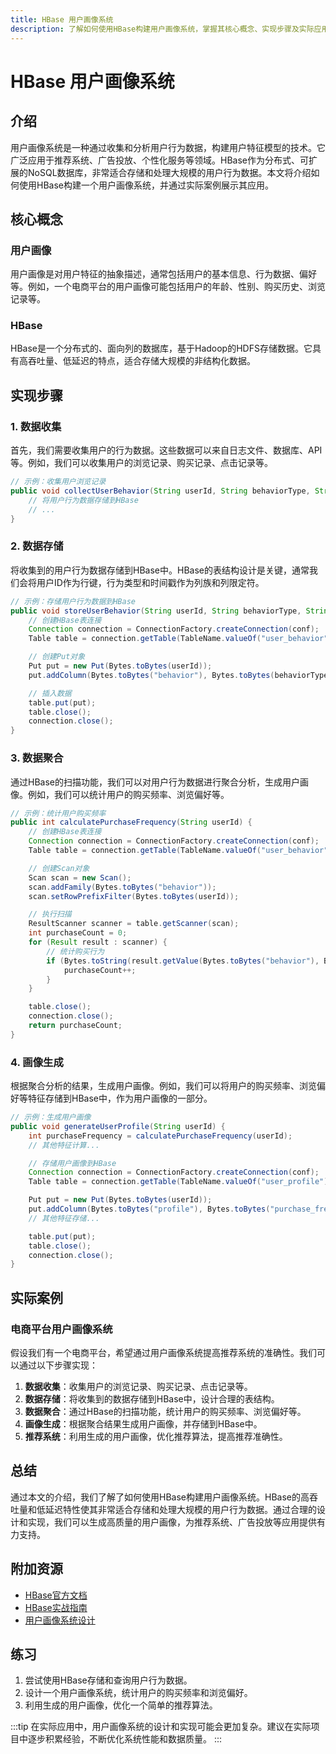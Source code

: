 ```yaml
---
title: HBase 用户画像系统
description: 了解如何使用HBase构建用户画像系统，掌握其核心概念、实现步骤及实际应用场景。
---
```


# HBase 用户画像系统

## 介绍

用户画像系统是一种通过收集和分析用户行为数据，构建用户特征模型的技术。它广泛应用于推荐系统、广告投放、个性化服务等领域。HBase作为分布式、可扩展的NoSQL数据库，非常适合存储和处理大规模的用户行为数据。本文将介绍如何使用HBase构建一个用户画像系统，并通过实际案例展示其应用。

## 核心概念

### 用户画像

用户画像是对用户特征的抽象描述，通常包括用户的基本信息、行为数据、偏好等。例如，一个电商平台的用户画像可能包括用户的年龄、性别、购买历史、浏览记录等。

### HBase

HBase是一个分布式的、面向列的数据库，基于Hadoop的HDFS存储数据。它具有高吞吐量、低延迟的特点，适合存储大规模的非结构化数据。

## 实现步骤

### 1. 数据收集

首先，我们需要收集用户的行为数据。这些数据可以来自日志文件、数据库、API等。例如，我们可以收集用户的浏览记录、购买记录、点击记录等。

```java
// 示例：收集用户浏览记录
public void collectUserBehavior(String userId, String behaviorType, String timestamp) {
    // 将用户行为数据存储到HBase
    // ...
}
```

### 2. 数据存储

将收集到的用户行为数据存储到HBase中。HBase的表结构设计是关键，通常我们会将用户ID作为行键，行为类型和时间戳作为列族和列限定符。

```java
// 示例：存储用户行为数据到HBase
public void storeUserBehavior(String userId, String behaviorType, String timestamp, String data) {
    // 创建HBase表连接
    Connection connection = ConnectionFactory.createConnection(conf);
    Table table = connection.getTable(TableName.valueOf("user_behavior"));

    // 创建Put对象
    Put put = new Put(Bytes.toBytes(userId));
    put.addColumn(Bytes.toBytes("behavior"), Bytes.toBytes(behaviorType + "_" + timestamp), Bytes.toBytes(data));

    // 插入数据
    table.put(put);
    table.close();
    connection.close();
}
```

### 3. 数据聚合

通过HBase的扫描功能，我们可以对用户行为数据进行聚合分析，生成用户画像。例如，我们可以统计用户的购买频率、浏览偏好等。

```java
// 示例：统计用户购买频率
public int calculatePurchaseFrequency(String userId) {
    // 创建HBase表连接
    Connection connection = ConnectionFactory.createConnection(conf);
    Table table = connection.getTable(TableName.valueOf("user_behavior"));

    // 创建Scan对象
    Scan scan = new Scan();
    scan.addFamily(Bytes.toBytes("behavior"));
    scan.setRowPrefixFilter(Bytes.toBytes(userId));

    // 执行扫描
    ResultScanner scanner = table.getScanner(scan);
    int purchaseCount = 0;
    for (Result result : scanner) {
        // 统计购买行为
        if (Bytes.toString(result.getValue(Bytes.toBytes("behavior"), Bytes.toBytes("purchase"))) != null) {
            purchaseCount++;
        }
    }

    table.close();
    connection.close();
    return purchaseCount;
}
```

### 4. 画像生成

根据聚合分析的结果，生成用户画像。例如，我们可以将用户的购买频率、浏览偏好等特征存储到HBase中，作为用户画像的一部分。

```java
// 示例：生成用户画像
public void generateUserProfile(String userId) {
    int purchaseFrequency = calculatePurchaseFrequency(userId);
    // 其他特征计算...

    // 存储用户画像到HBase
    Connection connection = ConnectionFactory.createConnection(conf);
    Table table = connection.getTable(TableName.valueOf("user_profile"));

    Put put = new Put(Bytes.toBytes(userId));
    put.addColumn(Bytes.toBytes("profile"), Bytes.toBytes("purchase_frequency"), Bytes.toBytes(String.valueOf(purchaseFrequency)));
    // 其他特征存储...

    table.put(put);
    table.close();
    connection.close();
}
```

## 实际案例

### 电商平台用户画像系统

假设我们有一个电商平台，希望通过用户画像系统提高推荐系统的准确性。我们可以通过以下步骤实现：

1. **数据收集**：收集用户的浏览记录、购买记录、点击记录等。
2. **数据存储**：将收集到的数据存储到HBase中，设计合理的表结构。
3. **数据聚合**：通过HBase的扫描功能，统计用户的购买频率、浏览偏好等。
4. **画像生成**：根据聚合结果生成用户画像，并存储到HBase中。
5. **推荐系统**：利用生成的用户画像，优化推荐算法，提高推荐准确性。

## 总结

通过本文的介绍，我们了解了如何使用HBase构建用户画像系统。HBase的高吞吐量和低延迟特性使其非常适合存储和处理大规模的用户行为数据。通过合理的设计和实现，我们可以生成高质量的用户画像，为推荐系统、广告投放等应用提供有力支持。

## 附加资源

- [HBase官方文档](https://hbase.apache.org/)
- [HBase实战指南](https://www.oreilly.com/library/view/hbase-in-action/9781935182177/)
- [用户画像系统设计](https://www.analyticsvidhya.com/blog/2021/08/user-profile-building-a-comprehensive-guide/)

## 练习

1. 尝试使用HBase存储和查询用户行为数据。
2. 设计一个用户画像系统，统计用户的购买频率和浏览偏好。
3. 利用生成的用户画像，优化一个简单的推荐算法。

:::tip
在实际应用中，用户画像系统的设计和实现可能会更加复杂。建议在实际项目中逐步积累经验，不断优化系统性能和数据质量。
:::
